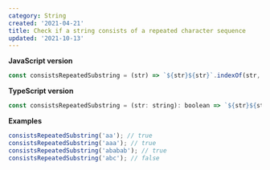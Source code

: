 ```yaml
---
category: String
created: '2021-04-21'
title: Check if a string consists of a repeated character sequence
updated: '2021-10-13'
---
```


**JavaScript version**

```js
const consistsRepeatedSubstring = (str) => `${str}${str}`.indexOf(str, 1) !== str.length;
```

**TypeScript version**

```js
const consistsRepeatedSubstring = (str: string): boolean => `${str}${str}`.indexOf(str, 1) !== str.length;
```

**Examples**

```js
consistsRepeatedSubstring('aa'); // true
consistsRepeatedSubstring('aaa'); // true
consistsRepeatedSubstring('ababab'); // true
consistsRepeatedSubstring('abc'); // false
```

